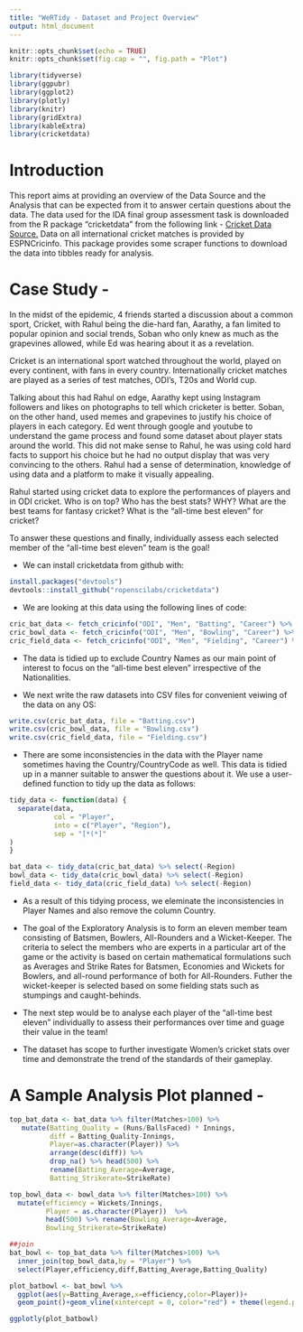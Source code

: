 ---
title: "WeRTidy - Dataset and Project Overview"
output: html_document
---

```{r setup, include=FALSE}
knitr::opts_chunk$set(echo = TRUE)
knitr::opts_chunk$set(fig.cap = "", fig.path = "Plot")
```

```{r Libraries, warning=FALSE, echo=FALSE, message=FALSE}
library(tidyverse)
library(ggpubr)
library(ggplot2)
library(plotly)
library(knitr)
library(gridExtra)
library(kableExtra)
library(cricketdata)
```

# Introduction
This report aims at providing an overview of the Data Source and the Analysis that can be expected from it to answer certain questions about the data. The data used for the IDA final group assessment task is downloaded from the R package "cricketdata" from the following link - [Cricket Data Source.](https://docs.ropensci.org/cricketdata/) Data on all international cricket matches is provided by ESPNCricinfo. This package provides some scraper functions to download the data into tibbles ready for analysis.

# Case Study -

In the midst of the epidemic, 4 friends started a discussion about a common sport, Cricket, with Rahul being the die-hard fan, Aarathy, a fan limited to popular opinion and social trends, Soban who only knew as much as the grapevines allowed, while Ed was hearing about it as a revelation.

Cricket is an international sport watched throughout the world, played on every continent, with fans in every country. Internationally cricket matches are played as a series of test matches, ODI’s, T20s and World cup.  

Talking about this had Rahul on edge, Aarathy kept using Instagram followers and likes on photographs to tell which cricketer is better. Soban, on the other hand, used memes and grapevines to justify his choice of players in each category. Ed went through google and youtube to understand the game process and found some dataset about player stats around the world. This did not make sense to Rahul, he was using cold hard facts to support his choice but he had no output display that was very convincing to the others. Rahul had a sense of determination, knowledge of using data and a platform to make it visually appealing. 

Rahul started using cricket data to explore the performances of players and in ODI cricket. Who is on top? Who has the best stats? WHY? What are the best teams for fantasy cricket? What is the "all-time best eleven" for cricket?

To answer these questions and finally, individually assess each selected member of the "all-time best eleven" team is the goal!


- We can install cricketdata from github with:
```{r GitHubData, eval=FALSE, warning=FALSE, echo=TRUE}
install.packages("devtools")
devtools::install_github("ropenscilabs/cricketdata")
```

- We are looking at this data using the following lines of code:
```{r Data, cache=TRUE, warning=FALSE, echo=TRUE}
cric_bat_data <- fetch_cricinfo("ODI", "Men", "Batting", "Career") %>% select(-Country)
cric_bowl_data <- fetch_cricinfo("ODI", "Men", "Bowling", "Career") %>% select(-Country)
cric_field_data <- fetch_cricinfo("ODI", "Men", "Fielding", "Career") %>% select(-Country)
```
- The data is tidied up to exclude Country Names as our main point of interest to focus on the "all-time best eleven" irrespective of the Nationalities.

- We next write the raw datasets into CSV files for convenient veiwing of the data on any OS:
```{r WriteCSV}
write.csv(cric_bat_data, file = "Batting.csv")
write.csv(cric_bowl_data, file = "Bowling.csv")
write.csv(cric_field_data, file = "Fielding.csv")
```

-  There are some inconsistencies in the data with the Player name sometimes having the Country/CountryCode as well. This data is tidied up in a manner suitable to answer the questions about it. We use a user-defined function to tidy up the data as follows:
```{r Tidying, echo=TRUE, message=FALSE, warning=FALSE}
tidy_data <- function(data) {
  separate(data,
           col = "Player",
           into = c("Player", "Region"),
           sep = "[*(*]"
)
}

bat_data <- tidy_data(cric_bat_data) %>% select(-Region)
bowl_data <- tidy_data(cric_bowl_data) %>% select(-Region)
field_data <- tidy_data(cric_field_data) %>% select(-Region)
```

- As a result of this tidying process, we eleminate the inconsistencies in Player Names and also remove the column Country.

- The goal of the Exploratory Analysis is to form an eleven member team consisting of Batsmen, Bowlers, All-Rounders and a Wicket-Keeper. The criteria to select the members who are experts in a particular art of the game or the activity is based on certain mathematical formulations such as Averages and Strike Rates for Batsmen, Economies and Wickets for Bowlers, and all-round performance of both for All-Rounders. Futher the wicket-keeper is selected based on some fielding stats such as stumpings and caught-behinds.

- The next step would be to analyse each player of the "all-time best eleven" individually to assess their performances over time and guage their value in the team!

- The dataset has scope to further investigate Women's cricket stats over time and demonstrate the trend of the standards of their gameplay.

# A Sample Analysis Plot planned -

```{r Calculate, echo=FALSE}
top_bat_data <- bat_data %>% filter(Matches>100) %>% 
   mutate(Batting_Quality = (Runs/BallsFaced) * Innings,
          diff = Batting_Quality-Innings,
          Player=as.character(Player)) %>% 
          arrange(desc(diff)) %>%
          drop_na() %>% head(500) %>%
          rename(Batting_Average=Average,
          Batting_Strikerate=StrikeRate)

top_bowl_data <- bowl_data %>% filter(Matches>100) %>% 
  mutate(efficiency = Wickets/Innings,
         Player = as.character(Player))  %>%
         head(500) %>% rename(Bowling_Average=Average,
         Bowling_Strikerate=StrikeRate)
```


```{r PlotBatBowl, echo=FALSE}
##join
bat_bowl <- top_bat_data %>% filter(Matches>100) %>% 
  inner_join(top_bowl_data,by = "Player") %>% 
  select(Player,efficiency,diff,Batting_Average,Batting_Quality) 

plot_batbowl <- bat_bowl %>% 
  ggplot(aes(y=Batting_Average,x=efficiency,color=Player))+
  geom_point()+geom_vline(xintercept = 0, color="red") + theme(legend.position = "none")

ggplotly(plot_batbowl)
```



